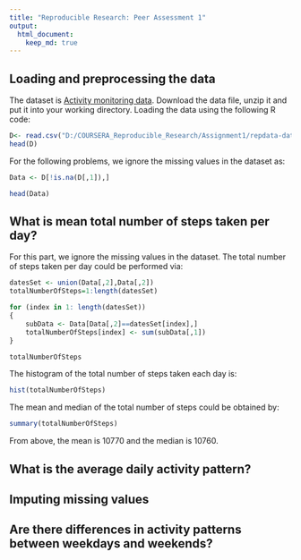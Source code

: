 ```yaml
---
title: "Reproducible Research: Peer Assessment 1"
output: 
  html_document:
    keep_md: true
---
```



## Loading and preprocessing the data

The dataset is [Activity monitoring data](https://d396qusza40orc.cloudfront.net/repdata%2Fdata%2Factivity.zip). Download the data file, unzip it and put it into your working directory. Loading the data using the following R code:

```R
D<- read.csv("D:/COURSERA_Reproducible_Research/Assignment1/repdata-data-activity/activity.csv")
head(D)
```
For the following problems, we ignore the missing values in the dataset as:
```R
Data <- D[!is.na(D[,1]),]

head(Data)

```

## What is mean total number of steps taken per day?
For this part, we ignore the missing values in the dataset. The total number of steps taken per day could be performed via:
```R

datesSet <- union(Data[,2],Data[,2])
totalNumberOfSteps=1:length(datesSet)

for (index in 1: length(datesSet))
{
	subData <- Data[Data[,2]==datesSet[index],]
	totalNumberOfSteps[index] <- sum(subData[,1])
}

totalNumberOfSteps

```

The histogram of the total number of steps taken each day is:
```R

hist(totalNumberOfSteps)
```

The mean and median of the total number of steps could be obtained by:
```R
summary(totalNumberOfSteps)
```

From above, the mean is 10770 and the median is 10760.

## What is the average daily activity pattern?



## Imputing missing values



## Are there differences in activity patterns between weekdays and weekends?


